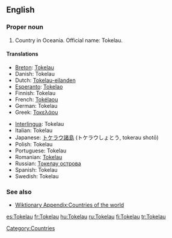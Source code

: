 ==English==
{{wikipedia}}
===Proper noun===
{{en-proper noun}}
# Country in Oceania. Official name: Tokelau.

====Translations====
{{trans-top|Oceanic country}}
*[[Breton]]: [[Tokelau]]
*Danish: Tokelau
*Dutch: [[Tokelau-eilanden]]
*[[Esperanto]]: [[Tokelao]]
*Finnish: Tokelau
*French: [[Tokélaou]]
*German: Tokelau
*Greek: [[Τοκελάου]]
{{trans-mid}}
*[[Interlingua]]: Tokelau
*Italian: Tokelau
*Japanese: [[トケラウ諸島]] (トケラウしょとう, tokerau shotō)
*Polish: Tokelau
*Portuguese: Tokelau
*Romanian: [[Tokelau]]
*Russian: [[Токелау острова]]
*Spanish: Tokelau
*Swedish: Tokelau
{{trans-bottom}}
===See also===
*[[Wiktionary Appendix:Countries of the world]]

[[Category:Countries]]
[[es:Tokelau]]
[[fr:Tokelau]]
[[hu:Tokelau]]
[[ru:Tokelau]]
[[fi:Tokelau]]
[[tr:Tokelau]]